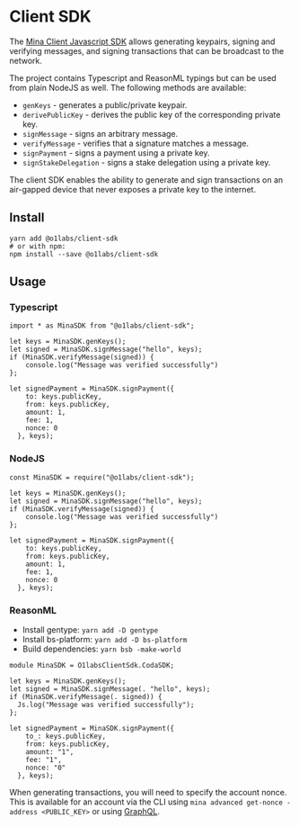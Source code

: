 
# Client SDK

The [Mina Client Javascript SDK](https://www.npmjs.com/package/@o1labs/client-sdk) allows generating keypairs, signing and verifying messages, and signing transactions that can be broadcast to the network. 

The project contains Typescript and ReasonML typings but can be used from plain NodeJS as well. The following methods are available:

* `genKeys` - generates a public/private keypair.
* `derivePublicKey` - derives the public key of the corresponding private key.
* `signMessage` - signs an arbitrary message.
* `verifyMessage` - verifies that a signature matches a message.
* `signPayment` - signs a payment using a private key.
* `signStakeDelegation` - signs a stake delegation using a private key.

<Alert>

The client SDK enables the ability to generate and sign transactions on an air-gapped device that never exposes a private key to the internet.

</Alert>

## Install

```
yarn add @o1labs/client-sdk
# or with npm:
npm install --save @o1labs/client-sdk
```

## Usage

### Typescript

```
import * as MinaSDK from "@o1labs/client-sdk";

let keys = MinaSDK.genKeys();
let signed = MinaSDK.signMessage("hello", keys);
if (MinaSDK.verifyMessage(signed)) {
    console.log("Message was verified successfully")
};

let signedPayment = MinaSDK.signPayment({
    to: keys.publicKey,
    from: keys.publicKey,
    amount: 1,
    fee: 1,
    nonce: 0
  }, keys);
```

### NodeJS

```
const MinaSDK = require("@o1labs/client-sdk");

let keys = MinaSDK.genKeys();
let signed = MinaSDK.signMessage("hello", keys);
if (MinaSDK.verifyMessage(signed)) {
    console.log("Message was verified successfully")
};

let signedPayment = MinaSDK.signPayment({
    to: keys.publicKey,
    from: keys.publicKey,
    amount: 1,
    fee: 1,
    nonce: 0
  }, keys);
```

### ReasonML

* Install gentype: `yarn add -D gentype`
* Install bs-platform: `yarn add -D bs-platform`
* Build dependencies: `yarn bsb -make-world`

```
module MinaSDK = O1labsClientSdk.CodaSDK;

let keys = MinaSDK.genKeys();
let signed = MinaSDK.signMessage(. "hello", keys);
if (MinaSDK.verifyMessage(. signed)) {
  Js.log("Message was verified successfully");
};

let signedPayment = MinaSDK.signPayment({
    to_: keys.publicKey,
    from: keys.publicKey,
    amount: "1",
    fee: "1",
    nonce: "0"
  }, keys);
```

<Alert>

When generating transactions, you will need to specify the account nonce. This is available for an account via the CLI using `mina advanced get-nonce -address <PUBLIC_KEY>` or using [GraphQL](/docs/developers/graphql-api).

</Alert>
